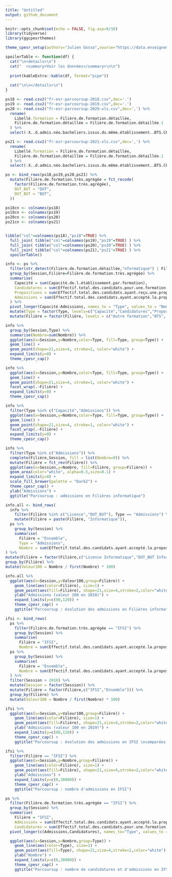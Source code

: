 ```yaml
---
title: "Untitled"
output: github_document
---
```


```r
knitr::opts_chunk$set(echo = FALSE, fig.asp=9/16)
library(tidyverse)
library(ggcpesrthemes)

theme_cpesr_setup(authors="Julien Gossa",source="https://data.enseignementsup-recherche.gouv.fr/explore/dataset/fr-esr-parcoursup/")

spoilerTable <- function(df) {
  cat("\n<details>\n")
  cat("  <summary>Voir les données</summary>\n\n")
  
  print(kableExtra::kable(df, format="pipe"))
  
  cat("\n\n</details>\n")
}
```


```r
ps18 <- read.csv2("fr-esr-parcoursup-2018.csv",dec='.')
ps19 <- read.csv2("fr-esr-parcoursup-2019.csv",dec='.')
ps20 <- read.csv2("fr-esr-parcoursup-2020-xls.csv",dec=',') %>%
  rename(
    Libellé.formation = Filière.de.formation.détaillée,
    Filière.de.formation.détaillée = Filière.de.formation.détaillée.1
  ) %>%
  select(-X..d.admis.néo.bacheliers.issus.du.même.établissement..BTS.CPGE.)

ps21 <- read.csv2("fr-esr-parcoursup-2021-xls.csv",dec=',') %>%
  rename(
    Libellé.formation = Filière.de.formation.détaillée,
    Filière.de.formation.détaillée = Filière.de.formation.détaillée.1
  ) %>%
  select(-X..d.admis.néo.bacheliers.issus.du.même.établissement..BTS.CPGE.)

ps <- bind_rows(ps18,ps19,ps20,ps21) %>%
  mutate(Filière.de.formation.très.agrégée = fct_recode(
    factor(Filière.de.formation.très.agrégée),
    DUT_BUT = "DUT",
    DUT_BUT = "BUT",
  ))
```

```r
ps18cn <- colnames(ps18)
ps19cn <- colnames(ps19)
ps20cn <- colnames(ps20)
ps21cn <- colnames(ps21) 


tibble("col"=colnames(ps18),"ps18"=TRUE) %>%
  full_join( tibble("col"=colnames(ps19),"ps19"=TRUE) ) %>%
  full_join( tibble("col"=colnames(ps20),"ps20"=TRUE) ) %>%
  full_join( tibble("col"=colnames(ps21),"ps21"=TRUE) ) %>%
  spoilerTable()
```

```r
info <- ps %>% 
  filter(str_detect(Filière.de.formation.détaillée,"nformatique") | Filière.de.formation.détaillée == "MP2I") %>%
  group_by(Session,Filière=Filière.de.formation.très.agrégée) %>%
  summarise(
    Capacité = sum(Capacité.de.l.établissement.par.formation),
    Candidatures = sum(Effectif.total.des.candidats.pour.une.formation),
    Propositions = sum(Effectif.total.des.candidats.ayant.reçu.une.proposition.d.admission.de.la.part.de.l.établissement),
    Admissions = sum(Effectif.total.des.candidats.ayant.accepté.la.proposition.de.l.établissement..admis.)
  ) %>%
  pivot_longer(Capacité:Admissions, names_to = "Type", values_to = "Nombre") %>%
  mutate(Type = factor(Type, levels=c("Capacité","Candidatures","Propositions","Admissions"))) %>%
  mutate(Filière = factor(Filière, levels = c("Autre formation","BTS", "DUT_BUT", "Licence", "Licence_Las", "CPGE")))
```

```r
info %>% 
  group_by(Session,Type) %>%
  summarise(Nombre=sum(Nombre)) %>%
  ggplot(aes(x=Session,y=Nombre,color=Type, fill=Type, group=Type)) +
  geom_line() +
  geom_point(shape=21,size=4, stroke=2, color="white") +
  expand_limits(y=0) +
  theme_cpesr_cap()
```

```r
info %>% 
  ggplot(aes(x=Session,y=Nombre,color=Type, fill=Type, group=Type)) +
  geom_line() +
  geom_point(shape=21,size=4, stroke=1, color="white") +
  facet_wrap(.~Filière) +
  expand_limits(y=0) +
  theme_cpesr_cap()
```

```r
info %>% 
  filter(Type %in% c("Capacité","Admissions")) %>%
  ggplot(aes(x=Session,y=Nombre,color=Type, fill=Type, group=Type)) +
  geom_line() +
  geom_point(shape=21,size=4, stroke=1, color="white") +
  facet_wrap(.~Filière) +
  expand_limits(y=0) +
  theme_cpesr_cap()
```

```r
info %>% 
  filter(Type %in% c("Admissions")) %>%
  complete(Filière,Session, fill = list(Nombre=0)) %>% 
  mutate(Filière = fct_rev(Filière)) %>%
  ggplot(aes(x=Session,y=Nombre, fill=Filière, group=Filière)) +
  geom_area(color="white", alpha=0.5,size=0.1) +
  expand_limits(y=0) +
  scale_fill_brewer(palette = "Dark2") +
  theme_cpesr_cap() +
  ylab("Admissions") +
  ggtitle("Parcoursup : admissions en Filières informatique")

```


```r
info.all <- bind_rows(
  info %>% 
    filter(Filière %in% c("Licence","DUT_BUT"), Type == "Admissions") %>%
    mutate(Filière = paste(Filière, "Informatique")),
  ps %>% 
    group_by(Session) %>%
    summarise(
      Filière = "Ensemble",
      Type = "Admissions",
      Nombre = sum(Effectif.total.des.candidats.ayant.accepté.la.proposition.de.l.établissement..admis.))
) %>%
mutate(Filière = factor(Filière,c("Licence Informatique","DUT_BUT Informatique","Ensemble"))) %>%
group_by(Filière) %>%
mutate(Valeur100 = Nombre / first(Nombre) * 100)

info.all %>%
  ggplot(aes(x=Session,y=Valeur100,group=Filière)) +
    geom_line(aes(color=Filière), size=1) +
    geom_point(aes(fill=Filière), shape=21,size=4,stroke=2,color="white") +
    ylab("Admissions (valeur 100 en 2018)") +
    expand_limits(y=c(90,120)) +
    theme_cpesr_cap() +
    ggtitle("Parcoursup : évolution des admissions en Filières informatique \ncomparées à l'ensemble des admissions")
```






```r
ifsi <- bind_rows(
  ps %>% 
    filter(Filière.de.formation.très.agrégée == "IFSI") %>%
    group_by(Session) %>%
    summarise(
      Filière = "IFSI",
      Nombre = sum(Effectif.total.des.candidats.ayant.accepté.la.proposition.de.l.établissement..admis.)),
  ps %>% 
    group_by(Session) %>%
    summarise(
      Filière = "Ensemble",
      Nombre = sum(Effectif.total.des.candidats.ayant.accepté.la.proposition.de.l.établissement..admis.))
  ) %>%
  filter(Session > 2018) %>%
  mutate(Session = factor(Session)) %>%
  mutate(Filière = factor(Filière,c("IFSI","Ensemble"))) %>%
  group_by(Filière) %>%
  mutate(Valeur100 = Nombre / first(Nombre) * 100)

ifsi %>%
  ggplot(aes(x=Session,y=Valeur100,group=Filière)) +
    geom_line(aes(color=Filière), size=1) +
    geom_point(aes(fill=Filière), shape=21,size=4,stroke=2,color="white") +
    ylab("Admissions (valeur 100 en 2019)") +
    expand_limits(y=c(90,120)) +
    theme_cpesr_cap() +
    ggtitle("Parcoursup : évolution des admissions en IFSI \ncomparées à l'ensemble des admissions")
```

```r
ifsi %>%
  filter(Filière == "IFSI") %>%
  ggplot(aes(x=Session,y=Nombre,group=Filière)) +
    geom_line(aes(color=Filière), size=1) +
    geom_point(aes(fill=Filière), shape=21,size=4,stroke=2,color="white") +
    ylab("Admissions") +
    expand_limits(y=c(0,30000)) +
    theme_cpesr_cap() +
    ggtitle("Parcoursup : nombre d'admissions en IFSI")
```


```r
ps %>% 
  filter(Filière.de.formation.très.agrégée == "IFSI") %>%
  group_by(Session) %>%
  summarise(
    Filière = "IFSI",
    Admissions = sum(Effectif.total.des.candidats.ayant.accepté.la.proposition.de.l.établissement..admis.),
    Candidatures = sum(Effectif.total.des.candidats.pour.une.formation)) %>%
  pivot_longer(c(Admissions,Candidatures), names_to="Type", values_to = "Nombre") %>%

  ggplot(aes(x=Session,y=Nombre,group=Type)) +
    geom_line(aes(color=Type), size=1) +
    geom_point(aes(fill=Type), shape=21,size=4,stroke=2,color="white") +
    ylab("Nombre") +
    expand_limits(y=c(0,30000)) +
    theme_cpesr_cap() +
    ggtitle("Parcoursup : nombre de candidatures et d'admissions en IFSI")
```